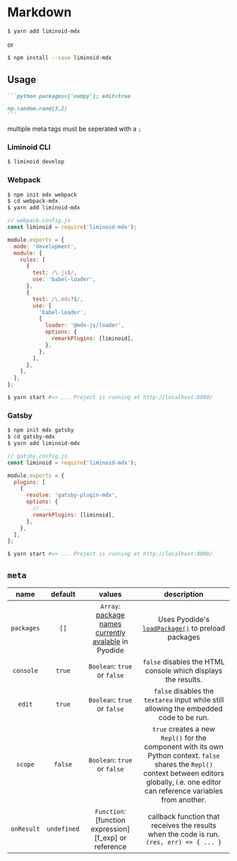

# Markdown

```sh
$ yarn add liminoid-mdx
```

or

```sh
$ npm install --save liminoid-mdx
```

## Usage

````markdown
```python packages=['numpy']; edit=true

np.random.rand(3,2)
```
````

<Box variant="info">

multiple meta tags must be seperated with a `;`
   
</Box>

### Liminoid CLI

```sh
$ liminoid develop
```

### Webpack

```sh
$ npm init mdx webpack
$ cd webpack-mdx
$ yarn add liminoid-mdx
```

```js
// webpack.config.js
const liminoid = require('liminoid-mdx');

module.exports = {
  mode: 'development',
  module: {
    rules: [
      {
        test: /\.js$/,
        use: 'babel-loader',
      },
      {
        test: /\.mdx?$/,
        use: [
          'babel-loader',
          {
            loader: '@mdx-js/loader',
            options: {
              remarkPlugins: [liminoid],
            },
          },
        ],
      },
    ],
  },
};
```

```sh
$ yarn start #=> ... Project is running at http://localhost:8080/
```

### Gatsby

```sh
$ npm init mdx gatsby
$ cd gatsby-mdx
$ yarn add liminoid-mdx
```

```js
// gatsby.config.js
const liminoid = require('liminoid-mdx');

module.exports = {
  plugins: [
    {
      resolve: 'gatsby-plugin-mdx',
      options: {
        // ...
        remarkPlugins: [liminoid],
      },
    },
  ],
};
```

```sh
$ yarn start #=> ... Project is running at http://localhost:8000/
```

## `meta`

<!-- prettier-ignore -->
|  name  | default |   values  |  description  |
| :--------: | :-----: | :------: | :---------: |
| `packages` |  `[]`   | `Array`: [package names currently avalable](https://github.com/iodide-project/pyodide/tree/master/packages) in Pyodide   |  Uses Pyodide's [`loadPackage()`](https://pyodide.readthedocs.io/en/latest/using_pyodide_from_webworker.html#loading-packages) to preload packages   |
|  `console`  | `true`  | `Boolean`: `true` or `false` | `false` disables the HTML console which displays the results. |
|   `edit`   | `true`  |  `Boolean`: `true` or `false`   |  `false` disables the `textarea` input while still allowing the embedded code to be run. |
|   `scope`   | `false`  |  `Boolean`: `true` or `false`   |  `true` creates a new `Repl()` for the component with its own Python context. `false` shares the `Repl()` context between editors globally, i.e. one editor can reference variables from another. |
|   `onResult`   | `undefined`  |  `Function`: [function expression][f_exp] or reference  |  callback function that receives the results when the code is run. `(res, err) => { ... }` |
